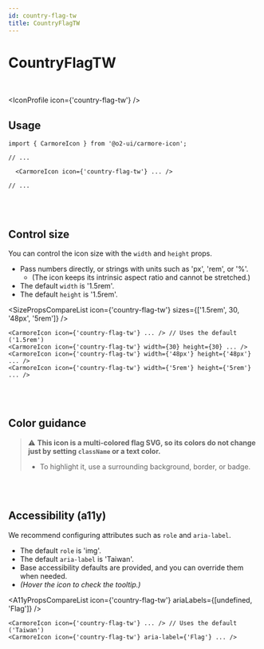 ```yaml
---
id: country-flag-tw
title: CountryFlagTW
---
```




# CountryFlagTW

<br />

<IconProfile icon={'country-flag-tw'} />

## Usage

```tsx
import { CarmoreIcon } from '@o2-ui/carmore-icon';

// ...

  <CarmoreIcon icon={'country-flag-tw'} ... />

// ...
```

<br />
<br />

## Control size

You can control the icon size with the `width` and `height` props.

- Pass numbers directly, or strings with units such as 'px', 'rem', or '%'.
  - (The icon keeps its intrinsic aspect ratio and cannot be stretched.)
- The default `width` is '1.5rem'.
- The default `height` is '1.5rem'.

<SizePropsCompareList icon={'country-flag-tw'} sizes={['1.5rem', 30, '48px', '5rem']} />

```tsx
<CarmoreIcon icon={'country-flag-tw'} ... /> // Uses the default ('1.5rem')
<CarmoreIcon icon={'country-flag-tw'} width={30} height={30} ... />
<CarmoreIcon icon={'country-flag-tw'} width={'48px'} height={'48px'} ... />
<CarmoreIcon icon={'country-flag-tw'} width={'5rem'} height={'5rem'} ... />
```

<br />
<br />

## Color guidance

> ⚠️ <b>This icon is a multi-colored flag SVG, so its colors do not change just by setting `className` or a text color.</b>
>
> - To highlight it, use a surrounding background, border, or badge.

<br />
<br />

## Accessibility (a11y)

We recommend configuring attributes such as `role` and `aria-label`.

- The default `role` is 'img'.
- The default `aria-label` is 'Taiwan'.
- Base accessibility defaults are provided, and you can override them when needed.
- _(Hover the icon to check the tooltip.)_

<A11yPropsCompareList icon={'country-flag-tw'} ariaLabels={[undefined, 'Flag']} />

```tsx
<CarmoreIcon icon={'country-flag-tw'} ... /> // Uses the default ('Taiwan')
<CarmoreIcon icon={'country-flag-tw'} aria-label={'Flag'} ... />
```
